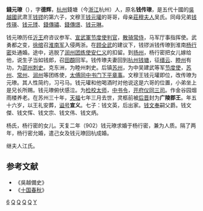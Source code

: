 {{CJK-New-Char|3ED1|ver=A}}
'''錢元璙'''（{{bd|887年||942年|catIdx=Q}}），字'''德辉'''，[[杭州|杭州]]錢塘（今[[浙江|浙江]]杭州）人，原名'''钱传璙'''，是五代十國的[[吳越國|吳越國]]武肃王[[钱镠|钱镠]]的第六子，文穆王[[钱元瓘|钱元瓘]]的哥哥，母亲[[莊穆夫人|莊穆夫人]]吴氏。同母兄弟[[钱传瑛|钱传瑛]]、[[钱元㻑|钱元㻑]]、[[錢傳璛|錢傳璛]]、[[錢傳璟|錢傳璟]]、[[钱元琳|钱元琳]]。

钱元璙历任[[李禋|沂王]]府咨议参军、[[宣武軍节度使|宣武軍节度使]][[判官|判官]]，[[散骑常侍|散骑常侍]]，马军厅事指挥使。武勇都之变，[[徐绾|徐绾]]召[[淮南节度使|淮南军]]入侵两浙。在[[顾全武|顾全武]]的建议下，钱镠派钱传璙到淮南[[杨行密|杨行密]]处通婚。途中，逃脱了[[润州|润州]][[团练使|团练使]][[安仁义|安仁义]]的扣留。到[[扬州|扬州]]，杨行密把女儿嫁给他，说生子当如钱郎，召[[田頵|田頵]]回军。钱传璙夫妻回到[[杭州|杭州]][[钱塘县|钱塘]]，征[[缙云|缙云]]、[[睦州|睦州]]有功，为[[邵州|邵州]][[刺史|刺史]]。克东洲，为睦州刺史。后镇[[苏州|苏州]]，为中吴建武等军[[节度使|节度使]]，[[苏州|苏州]]、[[常州|常州]]、[[润州|润州]]等团练使，[[太傅|太傅]][[同中书门下平章事|同中书门下平章事]]。文穆王钱元瓘即位，改传璙为元璙。其人性简约，习弓马。钱元瓘和他喝酒时对他说这是六哥的位置，小弟坐上是兄长所赐。钱元璙俯伏感泣。为[[检校|检校]][[太师|太师]]，[[中书令|中书令]]，[[开府仪同三司|开府仪同三司]]。作金谷园烟雨楼养老。在苏州三十年，[[天福_(后晋)|天福]]七年三月去世，灵柩前被[[后晋|后晋]]封为'''广陵郡王'''。年五十六岁，以王礼安葬，[[谥号|谥号]]'''宣义'''。七子：钱文英，后出家。[[钱文奉|钱文奉]]嗣父爵。钱文傑、钱文恽、钱文宗、钱文伟、钱文炳。

杨氏，杨行密的女儿。天复二年（902）钱元璙求婚于杨行密，兼为人质。隔了两年，杨行密允婚，遣己女及钱元璙回杭成婚。

继夫人江氏。

==参考文献==
*《吳越備史》
*《[[十国春秋|十国春秋]]》

[[Category:钱镠儿子|6]]
[[Category:五代十国官员|Q]]
[[Category:后晋异姓郡王|Q]]
[[Category:杭州人|Q]]
[[Category:谥宣义|Q]]
[[Category:钱姓|Y]]